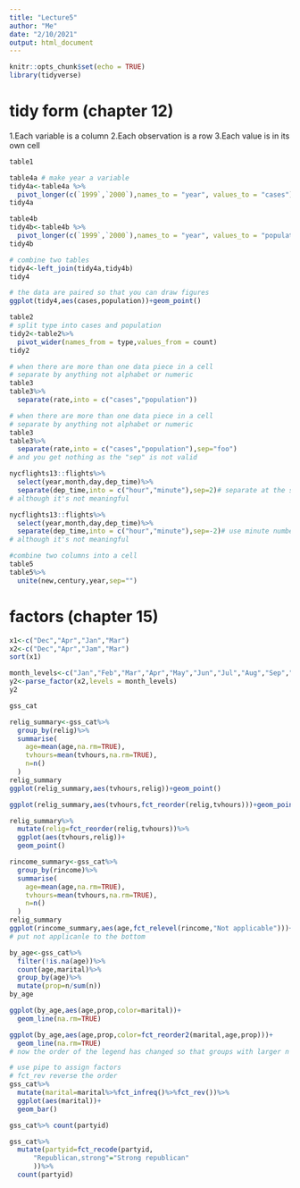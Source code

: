 ```yaml
---
title: "Lecture5"
author: "Me"
date: "2/10/2021"
output: html_document
---
```


```r
knitr::opts_chunk$set(echo = TRUE)
library(tidyverse)
```

# tidy form (chapter 12)
1.Each variable is a column
2.Each observation is a row
3.Each value is in its own cell

```r
table1
```
```r
table4a # make year a variable
tidy4a<-table4a %>%
  pivot_longer(c(`1999`,`2000`),names_to = "year", values_to = "cases")
tidy4a
```
```r
table4b
tidy4b<-table4b %>%
  pivot_longer(c(`1999`,`2000`),names_to = "year", values_to = "population")
tidy4b
```
```r
# combine two tables
tidy4<-left_join(tidy4a,tidy4b)
tidy4
```
```r
# the data are paired so that you can draw figures
ggplot(tidy4,aes(cases,population))+geom_point()
```

```r
table2
# split type into cases and population
tidy2<-table2%>%
  pivot_wider(names_from = type,values_from = count)
tidy2

```
```r
# when there are more than one data piece in a cell
# separate by anything not alphabet or numeric
table3
table3%>%
  separate(rate,into = c("cases","population"))
```
```r
# when there are more than one data piece in a cell
# separate by anything not alphabet or numeric
table3
table3%>%
  separate(rate,into = c("cases","population"),sep="foo")
# and you get nothing as the "sep" is not valid
```

```r
nycflights13::flights%>%
  select(year,month,day,dep_time)%>%
  separate(dep_time,into = c("hour","minute"),sep=2)# separate at the second character
# although it's not meaningful
```
```r
nycflights13::flights%>%
  select(year,month,day,dep_time)%>%
  separate(dep_time,into = c("hour","minute"),sep=-2)# use minute number
# although it's not meaningful
```
```r
#combine two columns into a cell
table5
table5%>%
  unite(new,century,year,sep="")
```
# factors (chapter 15)
```r
x1<-c("Dec","Apr","Jan","Mar")
x2<-c("Dec","Apr","Jam","Mar")
sort(x1)
```
```r
month_levels<-c("Jan","Feb","Mar","Apr","May","Jun","Jul","Aug","Sep","Oct","Nov","Dec")
y2<-parse_factor(x2,levels = month_levels)
y2
```
```r
gss_cat
```
```r
relig_summary<-gss_cat%>%
  group_by(relig)%>%
  summarise(
    age=mean(age,na.rm=TRUE),
    tvhours=mean(tvhours,na.rm=TRUE),
    n=n()
  )
relig_summary
ggplot(relig_summary,aes(tvhours,relig))+geom_point()
```
```r
ggplot(relig_summary,aes(tvhours,fct_reorder(relig,tvhours)))+geom_point()
```
```r
relig_summary%>%
  mutate(relig=fct_reorder(relig,tvhours))%>%
  ggplot(aes(tvhours,relig))+
  geom_point()
```

```r
rincome_summary<-gss_cat%>%
  group_by(rincome)%>%
  summarise(
    age=mean(age,na.rm=TRUE),
    tvhours=mean(tvhours,na.rm=TRUE),
    n=n()
  )
relig_summary
ggplot(rincome_summary,aes(age,fct_relevel(rincome,"Not applicable")))+geom_point()
# put not applicanle to the bottom
```

```r
by_age<-gss_cat%>%
  filter(!is.na(age))%>%
  count(age,marital)%>%
  group_by(age)%>%
  mutate(prop=n/sum(n))
by_age

```
```r
ggplot(by_age,aes(age,prop,color=marital))+
  geom_line(na.rm=TRUE)
```
```r
ggplot(by_age,aes(age,prop,color=fct_reorder2(marital,age,prop)))+
  geom_line(na.rm=TRUE)
# now the order of the legend has changed so that groups with larger n will be above others
```
```r
# use pipe to assign factors
# fct_rev reverse the order
gss_cat%>%
  mutate(marital=marital%>%fct_infreq()%>%fct_rev())%>%
  ggplot(aes(marital))+
  geom_bar()
```
```r
gss_cat%>% count(partyid)
```
```r
gss_cat%>%
  mutate(partyid=fct_recode(partyid,
      "Republican,strong"="Strong republican"
      ))%>%
  count(partyid)
```











